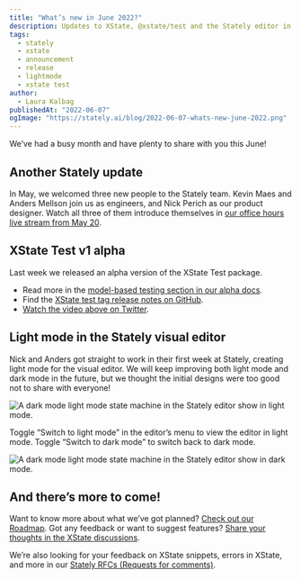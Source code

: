 ```yaml
---
title: "What’s new in June 2022?"
description: Updates to XState, @xstate/test and the Stately editor in the last month.
tags:
  - stately
  - xstate
  - announcement
  - release
  - lightmode
  - xstate test
author:
  - Laura Kalbag
publishedAt: "2022-06-07"
ogImage: "https://stately.ai/blog/2022-06-07-whats-new-june-2022.png"
---
```


We’ve had a busy month and have plenty to share with you this June!

## Another Stately update

In May, we welcomed three new people to the Stately team. Kevin Maes and Anders Mellson join us as engineers, and Nick Perich as our product designer. Watch all three of them introduce themselves in [our office hours live stream from May 20](https://youtu.be/4WwaSZ-ciRI?t=127).

## XState Test v1 alpha

Last week we released an alpha version of the XState Test package.

<Tweet id="1531250605313892352" />

- Read more in the [model-based testing section in our alpha docs](https://graph-docs.vercel.app/model-based-testing/intro).
- Find the [XState test tag release notes on GitHub](https://github.com/statelyai/xstate/releases/tag/%40xstate%2Ftest%401.0.0-alpha.0).
- [Watch the video above on Twitter](https://twitter.com/statelyai/status/1531250605313892352).

## Light mode in the Stately visual editor

Nick and Anders got straight to work in their first week at Stately, creating light mode for the visual editor. We will keep improving both light mode and dark mode in the future, but we thought the initial designs were too good not to share with everyone!

![A dark mode light mode state machine in the Stately editor show in light mode.](./images/light-mode.png)

Toggle “Switch to light mode” in the editor’s menu to view the editor in light mode. Toggle “Switch to dark mode” to switch back to dark mode.

![A dark mode light mode state machine in the Stately editor show in dark mode.](./images/dark-mode.png)

## And there’s more to come!

Want to know more about what we’ve got planned? [Check out our Roadmap](https://xstate.js.org/docs/roadmap/). Got any feedback or want to suggest features? [Share your thoughts in the XState discussions](https://github.com/statelyai/xstate/discussions).

We’re also looking for your feedback on XState snippets, errors in XState, and more in our [Stately RFCs (Requests for comments)](https://github.com/statelyai/rfcs).